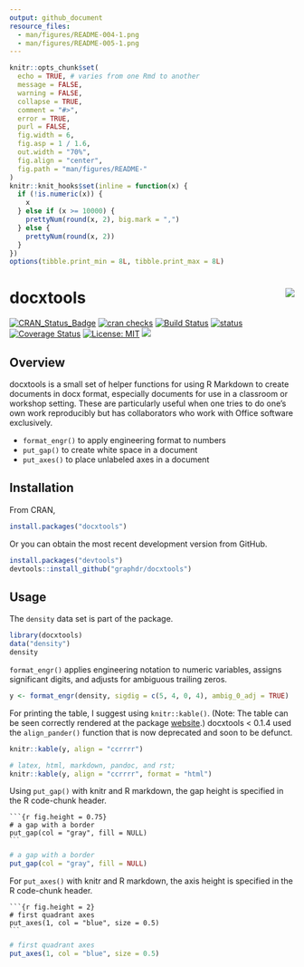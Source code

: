 ```yaml
---
output: github_document
resource_files:
  - man/figures/README-004-1.png
  - man/figures/README-005-1.png
---
```


<!-- README.md is generated from README.Rmd. Please edit that file -->

```r
knitr::opts_chunk$set(
  echo = TRUE, # varies from one Rmd to another
  message = FALSE,
  warning = FALSE,
  collapse = TRUE,
  comment = "#>",
  error = TRUE,
  purl = FALSE,
  fig.width = 6,
  fig.asp = 1 / 1.6,
  out.width = "70%",
  fig.align = "center",
  fig.path = "man/figures/README-"
)
knitr::knit_hooks$set(inline = function(x) {
  if (!is.numeric(x)) {
    x
  } else if (x >= 10000) {
    prettyNum(round(x, 2), big.mark = ",")
  } else {
    prettyNum(round(x, 2))
  }
})
options(tibble.print_min = 8L, tibble.print_max = 8L)
```

# docxtools <img src="man/figures/logo.png" align="right" />

[![CRAN_Status_Badge](http://www.r-pkg.org/badges/version/docxtools)](https://CRAN.R-project.org/package=docxtools) 
[![cran checks](https://cranchecks.info/badges/summary/rhub)](https://cran.r-project.org/web/checks/check_results_rhub.html)
[![Build Status](https://travis-ci.org/graphdr/docxtools.svg?branch=master)](https://travis-ci.org/graphdr/docxtools) 
[![status](https://tinyverse.netlify.com/badge/docxtools)](https://CRAN.R-project.org/package=docxtools)
[![Coverage Status](https://img.shields.io/codecov/c/github/graphdr/docxtools/master.svg)](https://codecov.io/github/graphdr/docxtools?branch=master) 
[![License: MIT](https://img.shields.io/badge/License-MIT-blue.svg)](https://opensource.org/licenses/MIT) 
[![](https://cranlogs.r-pkg.org/badges/grand-total/docxtools)](https://CRAN.R-project.org/package=docxtools) 

## Overview

docxtools is a small set of helper functions for using R Markdown to create documents in docx format, especially documents for use in a classroom or workshop setting. These are particularly useful when one tries to do one's own work reproducibly but has collaborators who work with Office software exclusively.  

- `format_engr()` to apply engineering format to numbers 
<!-- - `align_pander()` to print a table of numbers using pander (deprecated) -->
- `put_gap()`  to create white space in a document 
- `put_axes()` to place unlabeled axes in a document 

## Installation  

From CRAN, 

```r
install.packages("docxtools")
```

Or you can obtain the most recent development version from GitHub.  

```r
install.packages("devtools")
devtools::install_github("graphdr/docxtools")
```

## Usage 

The `density` data set is part of the package.  

```r
library(docxtools)
data("density")
density
```

`format_engr()` applies engineering notation to numeric variables, assigns significant digits, and adjusts for ambiguous trailing zeros.  

```r
y <- format_engr(density, sigdig = c(5, 4, 0, 4), ambig_0_adj = TRUE)
```

For printing the table, I suggest using `knitr::kable()`. (Note: The table can be seen correctly rendered at the package [website](https://graphdr.github.io/docxtools/).)  docxtools < 0.1.4 used the `align_pander()` function that is now deprecated and soon to be defunct. 

```r
knitr::kable(y, align = "ccrrrr")
```

```r
# latex, html, markdown, pandoc, and rst;
knitr::kable(y, align = "ccrrrr", format = "html")
```

Using `put_gap()` with knitr and R markdown, the gap height is specified in the R code-chunk header. 

<pre class="r"><code>```{r fig.height = 0.75}
# a gap with a border
put_gap(col = "gray", fill = NULL)
<code>```</code></code></pre>

```r
# a gap with a border
put_gap(col = "gray", fill = NULL)
```

For `put_axes()` with knitr and R markdown, the axis height is specified in the R code-chunk header. 

<pre class="r"><code>```{r fig.height = 2}
# first quadrant axes
put_axes(1, col = "blue", size = 0.5)
<code>```</code></code></pre>

```r
# first quadrant axes
put_axes(1, col = "blue", size = 0.5)
```


